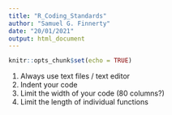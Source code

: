 ```yaml
---
title: "R_Coding_Standards"
author: "Samuel G. Finnerty"
date: "20/01/2021"
output: html_document
---
```


```r
knitr::opts_chunk$set(echo = TRUE)
```

1. Always use text files / text editor
2. Indent your code
3. Limit the width of your code (80 columns?)
4. Limit the length of individual functions
